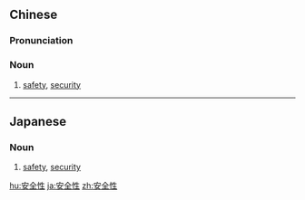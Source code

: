 ==Chinese==
{{zh-forms|type=21}}

===Pronunciation===
{{zh-pron
|m=ānquánxìng
|c=on1 cyun4 sing3
|cat=n
}}

===Noun===
{{zh-noun}}

# [[safety]], [[security]]

----

==Japanese==
{{ja-kanjitab|あん|ぜん|せい|yomi=on}}

===Noun===
{{ja-noun|あんぜんせい}}

# [[safety]], [[security]]

[[hu:安全性]]
[[ja:安全性]]
[[zh:安全性]]